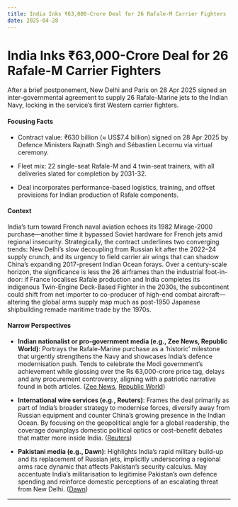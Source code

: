 ```yaml
---
title: India Inks ₹63,000-Crore Deal for 26 Rafale-M Carrier Fighters
date: 2025-04-28
---
```


# India Inks ₹63,000-Crore Deal for 26 Rafale-M Carrier Fighters

After a brief postponement, New Delhi and Paris on 28 Apr 2025 signed an inter-governmental agreement to supply 26 Rafale-Marine jets to the Indian Navy, locking in the service’s first Western carrier fighters.

#### Focusing Facts

- Contract value: ₹630 billion (≈ US$7.4 billion) signed on 28 Apr 2025 by Defence Ministers Rajnath Singh and Sébastien Lecornu via virtual ceremony.

- Fleet mix: 22 single-seat Rafale-M and 4 twin-seat trainers, with all deliveries slated for completion by 2031-32.

- Deal incorporates performance-based logistics, training, and offset provisions for Indian production of Rafale components.

#### Context

India’s turn toward French naval aviation echoes its 1982 Mirage-2000 purchase—another time it bypassed Soviet hardware for French jets amid regional insecurity. Strategically, the contract underlines two converging trends: New Delhi’s slow decoupling from Russian kit after the 2022–24 supply crunch, and its urgency to field carrier air wings that can shadow China’s expanding 2017-present Indian Ocean forays. Over a century-scale horizon, the significance is less the 26 airframes than the industrial foot-in-door: if France localises Rafale production and India completes its indigenous Twin-Engine Deck-Based Fighter in the 2030s, the subcontinent could shift from net importer to co-producer of high-end combat aircraft—altering the global arms supply map much as post-1950 Japanese shipbuilding remade maritime trade by the 1970s.

#### Narrow Perspectives

- **Indian nationalist or pro-government media (e.g., Zee News, Republic World)**: Portrays the Rafale-Marine purchase as a ‘historic’ milestone that urgently strengthens the Navy and showcases India’s defence modernisation push. Tends to celebrate the Modi government’s achievement while glossing over the Rs 63,000-crore price tag, delays and any procurement controversy, aligning with a patriotic narrative found in both articles. ([Zee News](https://zeenews.india.com/india/india-france-to-sign-rs-63000-cr-rafale-marine-deal-on-monday-2892205.html), [Republic World](https://www.republicworld.com/india/india-and-france-to-ink-historic-rs-63000-crore-deal-for-26-rafale-marine-combat-aircraft))

- **International wire services (e.g., Reuters)**: Frames the deal primarily as part of India’s broader strategy to modernise forces, diversify away from Russian equipment and counter China’s growing presence in the Indian Ocean. By focusing on the geopolitical angle for a global readership, the coverage downplays domestic political optics or cost–benefit debates that matter more inside India. ([Reuters](https://www.reuters.com/world/india/india-signs-74-billion-deal-with-france-buy-26-rafale-fighter-jets-2025-04-28/))

- **Pakistani media (e.g., Dawn)**: Highlights India’s rapid military build-up and its replacement of Russian jets, implicitly underscoring a regional arms race dynamic that affects Pakistan’s security calculus. May accentuate India’s militarisation to legitimise Pakistan’s own defence spending and reinforce domestic perceptions of an escalating threat from New Delhi. ([Dawn](https://www.dawn.com/news/1907132))

---
